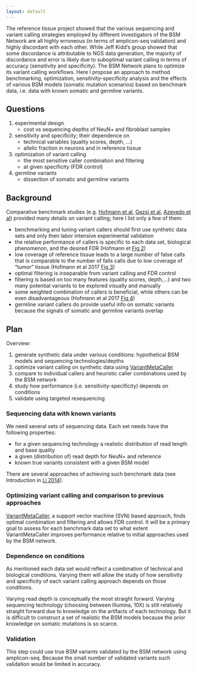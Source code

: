 ```yaml
---
layout: default
---
```


The reference tissue project showed that the various sequencing and variant calling strategies employed by different investigators of the BSM Network are all highly erroneous (in terms of amplicon-seq validation) and highly discordant with each other.  While Jeff Kidd's group showed that some discordance is attributable to NGS data generation, the majority of discordance and error is likely due to suboptimal variant calling in terms of accuracy (sensitivity and specificity). The BSM Network plans to optimize its variant calling workflows.  Here I propose an approach to method benchmarking, optimization, sensitivity-specificity analysis and the effects of various BSM models (somatic mutation scenarios) based on benchmark data, i.e. data with known somatic and germline variants.

## Questions

1. experimental design
    * cost vs sequencing depths of NeuN+ and fibroblast samples
1. sensitivity and specificity; their dependence on
    * technical variables (quality scores, depth, ...)
    * allelic fraction in neurons and in reference tissue
1. optimization of variant calling
    * the most sensitive caller combination and filtering
    * at given specificity (FDR control)
1. germline variants
    * dissection of somatic and germline variants

## Background

Comparative benchmark studies (e.g. [Hofmann et al][Hofmann], [Gezsi et al][VMC], [Azevedo et al][Azevedo]) provided many details on variant calling; here I list only a few of them:

* benchmarking and tuning variant callers should first use synthetic data sets and only then labor intensive experimental validation
* the relative performance of callers is specific to each data set, biological phenomenon, and the desired FDR (Hofmann et [Fig 2](https://www.ncbi.nlm.nih.gov/pmc/articles/PMC5209852/figure/Fig2/))
* low coverage of reference tissue leads to a large number of false calls that is comparable to the number of falls calls due to low coverage of "tumor" tissue (Hofmann et al 2017 [Fig 3](https://www.ncbi.nlm.nih.gov/pmc/articles/PMC5209852/figure/Fig3/))
* optimal filtering is inseparable from variant calling and FDR control
* filtering is based on too many features (quality scores, depth,...) and two many potential variants to be explored visually and manually
* some weighted combination of callers is beneficial, while others can be even disadvantageous (Hofmann et al 2017 [Fig 4](https://www.ncbi.nlm.nih.gov/pmc/articles/PMC5209852/figure/Fig4/))
* germline variant callers do provide useful info on somatic variants because the signals of somatic and germline variants overlap

## Plan

Overview:

1. generate synthetic data under various conditions: hypothetical BSM models and sequencing technologies/depths
1. optimize variant calling on synthetic data using [VariantMetaCaller][VMC]
1. compare to individual callers and heuristic caller combinations used by the BSM network
1. study how performance (i.e. sensitivity-specificity) depends on conditions
1. validate using targeted resequencing

### Sequencing data with known variants

We need several sets of sequencing data.  Each set needs have the following properties:

* for a given sequencing technology a realistic distribution of read length and base quality
* a given (distribution of) read depth for NeuN+ and reference
* known true variants consistent with a given BSM model

There are several approaches of achieving such benchmark data (see Introduction in [Li 2014][Li]).

### Optimizing variant calling and comparison to previous approaches

[VariantMetaCaller][VMC], a support vector machine (SVN) based approach, finds optimal combination and filtering and allows FDR control. It will be a primary goal to assess for each benchmark data set to what extent VariantMetaCaller improves performance relative to initial approaches used by the BSM network.

### Dependence on conditions

As mentioned each data set would reflect a combination of technical and biological conditions.  Varying them will allow the study of how sensitivity and specificity of each variant calling approach depends on those conditions.

Varying read depth is conceptually the most straight forward.  Varying sequencing technology (choosing between Illumina, 10X) is still relatively straight forward due to knowledge on the artifacts of each technology.  But it is difficult to construct a set of realistic the BSM models because the prior knowledge on somatic mutations is so scarce.

### Validation

This step could use true BSM variants validated by the BSM network using amplicon-seq.  Because the small number of validated variants such validation would be limited in accuracy.


[Hofmann]: https://www.ncbi.nlm.nih.gov/pmc/articles/PMC5209852
[Azevedo]: http://onlinelibrary.wiley.com/doi/10.1002/cne.21974/abstract;jsessionid=C2AAC679DDBDF32D1F372A740061268E.f04t04
[VMC]: https://www.ncbi.nlm.nih.gov/pmc/articles/PMC4625715/
[Li]: https://www.ncbi.nlm.nih.gov/pmc/articles/PMC4271055/
